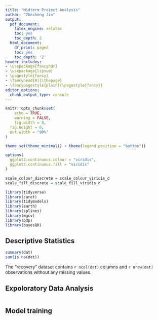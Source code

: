```yaml
---
title: "Midterm Project Analysis"
author: "Zhezheng Jin"
output:
  pdf_document:
    latex_engine: xelatex
    toc: yes
    toc_depth: 2
  html_document:
    df_print: paged
    toc: yes
    toc_depth: '2'
header-includes:
- \usepackage{fancyhdr}
- \usepackage{lipsum}
- \pagestyle{fancy}
- \fancyhead[R]{\thepage}
- \fancypagestyle{plain}{\pagestyle{fancy}}
editor_options: 
  chunk_output_type: console
--- 
```


\newpage

```r
knitr::opts_chunk$set(
	echo = TRUE,
	warning = FALSE,
	fig.width = 8, 
  fig.height = 6,
  out.width = "90%"
)

theme_set(theme_minimal() + theme(legend.position = "bottom"))

options(
  ggplot2.continuous.colour = "viridis",
  ggplot2.continuous.fill = "viridis"
)

scale_colour_discrete = scale_colour_viridis_d
scale_fill_discrete = scale_fill_viridis_d
```

```r
library(tidyverse)
library(caret)
library(tidymodels)
library(earth)
library(splines)
library(mgcv)
library(pdp)
library(bayesQR)
```


## Descriptive Statistics
```r
summary(dat)
sum(is.na(dat))
```

The "recovery" dataset contains `r ncol(dat)` columns and `r nrow(dat)` observations without any missing values.

## Expoloratory Data Analysis
```r

```

## Model training
```r

```







